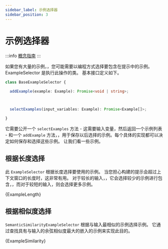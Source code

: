 ```yaml
---
sidebar_label: 示例选择器
sidebar_position: 3
---
```




# 示例选择器

:::info
[概念指南](https://docs.langchain.com/docs/components/prompts/example-selectors)
:::

如果您有大量的示例，，您可能需要以编程方式选择要包含在提示中的示例。 ExampleSelector 是执行此操作的类。 基本接口定义如下。

```typescript
class BaseExampleSelector {

  addExample(example: Example): Promise<void | string>;



  selectExamples(input_variables: Example): Promise<Example[]>;

}

```


它需要公开一个 `selectExamples` 方法 - 这需要输入变量，然后返回一个示例列表 - 和一个 `addExample` 方法，，用于保存以后选择的示例。每个具体的实现都可以决定如何保存和选择这些示例。 让我们看一些示例。

## 根据长度选择

此 `ExampleSelector` 根据长度选择要使用的示例。 当您担心构建的提示会超过上下文窗口的长度时，这非常有用。 对于较长的输入，，它会选择较少的示例进行包含，，而对于较短的输入，则会选择更多示例。



<CodeBlock language="typescript">{ExampleLength}</CodeBlock>


## 根据相似度选择

`SemanticSimilarityExampleSelector` 根据与输入最相似的示例选择示例。 它通过查找具有与输入的余弦相似度最大的嵌入的示例来实现此目的。




<CodeBlock language="typescript">{ExampleSimilarity}</CodeBlock>


